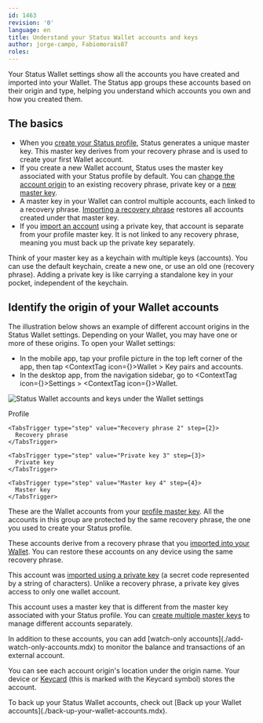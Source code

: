 ```yaml
---
id: 1463
revision: '0'
language: en
title: Understand your Status Wallet accounts and keys
author: jorge-campo, Fabiomorais87
roles: 
---
```


Your Status Wallet settings show all the accounts you have created and imported into your Wallet. The Status app groups these accounts based on their origin and type, helping you understand which accounts you own and how you created them.

## The basics

- When you [create your Status profile](../getting-started/run-the-status-app-for-the-first-time.mdx), Status generates a unique master key. This master key derives from your recovery phrase and is used to create your first Wallet account.
- If you create a new Wallet account, Status uses the master key associated with your Status profile by default. You can [change the account origin](./import-an-account-into-your-status-wallet.mdx) to an existing recovery phrase, private key or a [new master key](./organize-funds-and-accounts-with-a-new-master-key.mdx).
- A master key in your Wallet can control multiple accounts, each linked to a recovery phrase. [Importing a recovery phrase](./import-an-account-into-your-status-wallet.mdx) restores all accounts created under that master key.
- If you [import an account](./import-an-account-into-your-status-wallet.mdx) using a private key, that account is separate from your profile master key. It is not linked to any recovery phrase, meaning you must back up the private key separately.

<Admonition type="tip">
  Think of your master key as a keychain with multiple keys (accounts). You can use the default keychain, create a new one, or use an old one (recovery phrase). Adding a private key is like carrying a standalone key in your pocket, independent of the keychain.
</Admonition>

## Identify the origin of your Wallet accounts

The illustration below shows an example of different account origins in the Status Wallet settings. Depending on your Wallet, you may have one or more of these origins. To open your Wallet settings:

- In the mobile app, tap your profile picture in the top left corner of the app, then tap <ContextTag icon={<WalletIcon />}>Wallet</ContextTag> > <ContextTag>Key pairs and accounts</ContextTag>.
- In the desktop app, from the navigation sidebar, go to <ContextTag icon={<SettingsDesktopIcon />}>Settings</ContextTag> > <ContextTag icon={<WalletDesktopIcon />}>Wallet</ContextTag>.

![Status Wallet accounts and keys under the Wallet settings](https://res.cloudinary.com/dhgck7ebz/image/upload/v1741622464/Help/Documentation%20Screens/Wallet/1463/1463_1_Screen.png)

<Tabs defaultValue="Profile 1">
  <TabsList size={32}>
    <TabsTrigger type="step" value="Profile 1" step={1}>
      Profile
    </TabsTrigger>

    <TabsTrigger type="step" value="Recovery phrase 2" step={2}>
      Recovery phrase
    </TabsTrigger>

    <TabsTrigger type="step" value="Private key 3" step={3}>
      Private key
    </TabsTrigger>

    <TabsTrigger type="step" value="Master key 4" step={4}>
      Master key
    </TabsTrigger>
  </TabsList>

  <TabsContent value="Profile 1">These are the Wallet accounts from your [profile master key](../profile/understand-your-status-keys-and-recovery-phrase.mdx). All the accounts in this group are protected by the same recovery phrase, the one you used to create your Status profile.</TabsContent>

  <TabsContent value="Recovery phrase 2">These accounts derive from a recovery phrase that you [imported into your Wallet](./import-an-account-into-your-status-wallet.mdx). You can restore these accounts on any device using the same recovery phrase.</TabsContent>

  <TabsContent value="Private key 3">This account was [imported using a private key](./import-an-account-into-your-status-wallet.mdx) (a secret code represented by a string of characters). Unlike a recovery phrase, a private key gives access to only one wallet account.</TabsContent>

  <TabsContent value="Master key 4">This account uses a master key that is different from the master key associated with your Status profile. You can [create multiple master keys](./organize-funds-and-accounts-with-a-new-master-key.mdx) to manage different accounts separately.</TabsContent>
</Tabs>

<Admonition type="info">
  In addition to these accounts, you can add [watch-only accounts](./add-watch-only-accounts.mdx) to monitor the balance and transactions of an external account.
</Admonition>

You can see each account origin's location under the origin name. Your device or [Keycard](../keycard/secure-your-status-profile-or-wallet-with-keycard.mdx) (this is marked with the <KeycardCardIcon /> Keycard symbol) stores the account.

<Admonition type="tip">
  To back up your Status Wallet accounts, check out [Back up your Wallet accounts](./back-up-your-wallet-accounts.mdx).
</Admonition>
